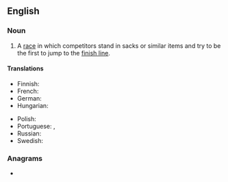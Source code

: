 ==English==

===Noun===
{{wikipedia}}
{{en-noun}}

# {{lb|en|games|racing}} A [[race]] in which competitors stand in sacks or similar items and try to be the first to jump to the [[finish line]].

====Translations====
{{trans-top|type of children's game}}
* Finnish: {{t|fi|pussijuoksu}}
* French: {{t+|fr|course en sac|f}}
* German: {{t+|de|Sackhüpfen|n}}
* Hungarian: {{t|hu|zsákfutás}}
{{trans-mid}}
* Polish: {{t+|pl|wyścig w workach|m}}
* Portuguese: {{t|pt|corrida do saco|f}}, {{t|pt|corrida de saco|f}}
* Russian: {{t|ru|бег в мешка́х|m}}
* Swedish: {{t|sv|säcklöpning|c}}
{{trans-bottom}}

===Anagrams===
* {{anagrams|en|carcakes}}